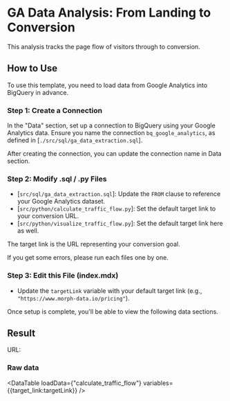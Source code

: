 
# GA Data Analysis: From Landing to Conversion

This analysis tracks the page flow of visitors through to conversion.

## How to Use

To use this template, you need to load data from Google Analytics into BigQuery in advance.

### Step 1: Create a Connection

In the "Data" section, set up a connection to BigQuery using your Google Analytics data.
Ensure you name the connection `bq_google_analytics`, as defined in [`./src/sql/ga_data_extraction.sql`].

After creating the connection, you can update the connection name in Data section.

### Step 2: Modify .sql / .py Files

- [`src/sql/ga_data_extraction.sql`]: Update the `FROM` clause to reference your Google Analytics dataset.
- [`src/python/calculate_traffic_flow.py`]: Set the default target link to your conversion URL.
- [`src/python/visualize_traffic_flow.py`]: Set the default target link here as well.

The target link is the URL representing your conversion goal.

If you get some errors, please run each files one by one.

### Step 3: Edit this File (index.mdx)

- Update the `targetLink` variable with your default target link (e.g., `"https://www.morph-data.io/pricing"`).

Once setup is complete, you'll be able to view the following data sections.

## Result


<Grid cols="1">
    <div className="flex items-center gap-3">
        <p>URL:</p>
        <div className="flex-1">
            <VariableInput variable={targetLink} />
        </div>
    </div>
    <Embed
        height="600px"
        width="100%"
        loadData={"visualize_traffic_flow"}
        variables={{target_link:targetLink}}
    />
</Grid>

###  Raw data

<DataTable
    loadData={"calculate_traffic_flow"}
    variables={{target_link:targetLink}}
/>